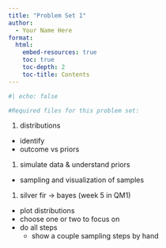 ```yaml
---
title: "Problem Set 1"
author:
  - Your Name Here
format: 
  html:
    embed-resources: true
    toc: true
    toc-depth: 2
    toc-title: Contents
---
```


```r
#| echo: false

#Required files for this problem set:

```

1. distributions
  - identify
  - outcome vs priors

1. simulate data & understand priors
  - sampling and visualization of samples

1. silver fir -> bayes (week 5 in QM1)
  - plot distributions
  - choose one or two to focus on
  - do all steps
    - show a couple sampling steps by hand




